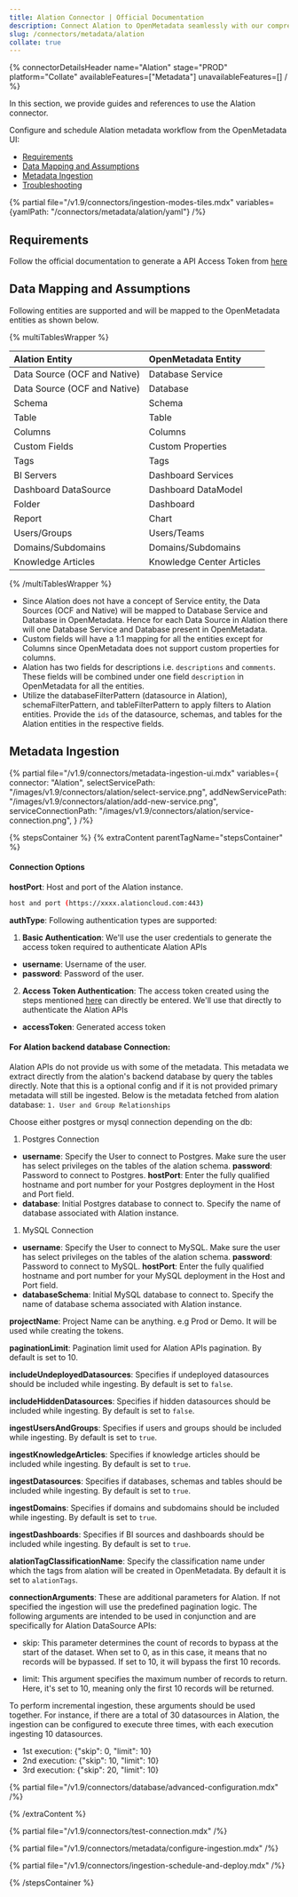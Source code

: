 ```yaml
---
title: Alation Connector | Official Documentation
description: Connect Alation to OpenMetadata seamlessly with our comprehensive connector guide. Learn setup, configuration, and metadata synchronization steps.
slug: /connectors/metadata/alation
collate: true
---
```



{% connectorDetailsHeader
name="Alation"
stage="PROD"
platform="Collate"
availableFeatures=["Metadata"]
unavailableFeatures=[]
/ %}


In this section, we provide guides and references to use the Alation connector.

Configure and schedule Alation metadata workflow from the OpenMetadata UI:

- [Requirements](#requirements)
- [Data Mapping and Assumptions](#data-mapping-and-assumptions)
- [Metadata Ingestion](#metadata-ingestion)
- [Troubleshooting](/connectors/metadata/alation/troubleshooting)

{% partial file="/v1.9/connectors/ingestion-modes-tiles.mdx" variables={yamlPath: "/connectors/metadata/alation/yaml"} /%}

<ExternalIngestionDeployment />

## Requirements

Follow the official documentation to generate a API Access Token from [here](https://developer.alation.com/dev/docs/authentication-into-alation-apis#create-an-api-access-token)

## Data Mapping and Assumptions

Following entities are supported and will be mapped to the OpenMetadata entities as shown below.

{% multiTablesWrapper %}

| Alation Entity               | OpenMetadata Entity          |
| :----------------------------| :--------------------------- |
| Data Source (OCF and Native) | Database Service             |
| Data Source (OCF and Native) | Database                     |
| Schema                       | Schema                       |
| Table                        | Table                        |
| Columns                      | Columns                      |
| Custom Fields                | Custom Properties            |
| Tags                         | Tags                         |
| BI Servers                   | Dashboard Services           |
| Dashboard DataSource         | Dashboard DataModel          |
| Folder                       | Dashboard                    |
| Report                       | Chart                        |
| Users/Groups                 | Users/Teams                  |
| Domains/Subdomains           | Domains/Subdomains           |
| Knowledge Articles           | Knowledge Center Articles    |

{% /multiTablesWrapper %}

- Since Alation does not have a concept of Service entity, the Data Sources (OCF and Native) will be mapped to Database Service and Database in OpenMetadata. Hence for each Data Source in Alation there will one Database Service and Database present in OpenMetadata.
- Custom fields will have a 1:1 mapping for all the entities except for Columns since OpenMetadata does not support custom properties for columns.
- Alation has two fields for descriptions i.e. `descriptions` and `comments`. These fields will be combined under one field `description` in OpenMetadata for all the entities.
- Utilize the databaseFilterPattern (datasource in Alation), schemaFilterPattern, and tableFilterPattern to apply filters to Alation entities. Provide the `ids` of the datasource, schemas, and tables for the Alation entities in the respective fields.

## Metadata Ingestion

{% partial
  file="/v1.9/connectors/metadata-ingestion-ui.mdx"
  variables={
    connector: "Alation",
    selectServicePath: "/images/v1.9/connectors/alation/select-service.png",
    addNewServicePath: "/images/v1.9/connectors/alation/add-new-service.png",
    serviceConnectionPath: "/images/v1.9/connectors/alation/service-connection.png",
  }
/%}

{% stepsContainer %}
{% extraContent parentTagName="stepsContainer" %}

#### Connection Options

**hostPort**: Host and port of the Alation instance.

```bash
host and port (https://xxxx.alationcloud.com:443)
```

**authType**: Following authentication types are supported:
1. **Basic Authentication**:
We'll use the user credentials to generate the access token required to authenticate Alation APIs
- **username**: Username of the user.
- **password**: Password of the user.

2. **Access Token Authentication**:
The access token created using the steps mentioned [here](https://developer.alation.com/dev/docs/authentication-into-alation-apis#create-an-api-access-token) can directly be entered. We'll use that directly to authenticate the Alation APIs
- **accessToken**: Generated access token

#### For Alation backend database Connection:

Alation APIs do not provide us with some of the metadata. This metadata we extract directly from the alation's backend database by query the tables directly.
Note that this is a optional config and if it is not provided primary metadata will still be ingested.
Below is the metadata fetched from alation database:
`1. User and Group Relationships`

Choose either postgres or mysql connection depending on the db:
1. Postgres Connection
- **username**: Specify the User to connect to Postgres. Make sure the user has select privileges on the tables of the alation schema.
**password**: Password to connect to Postgres.
**hostPort**: Enter the fully qualified hostname and port number for your Postgres deployment in the Host and Port field.
- **database**: Initial Postgres database to connect to. Specify the name of database associated with Alation instance.

1. MySQL Connection
- **username**: Specify the User to connect to MySQL. Make sure the user has select privileges on the tables of the alation schema.
**password**: Password to connect to MySQL.
**hostPort**: Enter the fully qualified hostname and port number for your MySQL deployment in the Host and Port field.
- **databaseSchema**: Initial MySQL database to connect to. Specify the name of database schema associated with Alation instance.

**projectName**: Project Name can be anything. e.g Prod or Demo. It will be used while creating the tokens.

**paginationLimit**: Pagination limit used for Alation APIs pagination. By default is set to 10.

**includeUndeployedDatasources**: Specifies if undeployed datasources should be included while ingesting. By default is set to `false`.

**includeHiddenDatasources**: Specifies if hidden datasources should be included while ingesting. By default is set to `false`.

**ingestUsersAndGroups**: Specifies if users and groups should be included while ingesting. By default is set to `true`.

**ingestKnowledgeArticles**: Specifies if knowledge articles should be included while ingesting. By default is set to `true`.

**ingestDatasources**: Specifies if databases, schemas and tables should be included while ingesting. By default is set to `true`.

**ingestDomains**: Specifies if domains and subdomains should be included while ingesting. By default is set to `true`.

**ingestDashboards**: Specifies if BI sources and dashboards should be included while ingesting. By default is set to `true`.

**alationTagClassificationName**: Specify the classification name under which the tags from alation will be created in OpenMetadata. By default it is set to `alationTags`.

**connectionArguments**: These are additional parameters for Alation. If not specified the ingestion will use the predefined pagination logic.
The following arguments are intended to be used in conjunction and are specifically for Alation DataSource APIs:
- skip: This parameter determines the count of records to bypass at the start of the dataset. When set to 0, as in this case, it means that no records will be bypassed. If set to 10, it will bypass the first 10 records.

- limit: This argument specifies the maximum number of records to return. Here, it's set to 10, meaning only the first 10 records will be returned.

To perform incremental ingestion, these arguments should be used together. For instance, if there are a total of 30 datasources in Alation, the ingestion can be configured to execute three times, with each execution ingesting 10 datasources. 
- 1st execution: {"skip": 0, "limit": 10}
- 2nd execution: {"skip": 10, "limit": 10}
- 3rd execution: {"skip": 20, "limit": 10}


{% partial file="/v1.9/connectors/database/advanced-configuration.mdx" /%}

{% /extraContent %}

{% partial file="/v1.9/connectors/test-connection.mdx" /%}

{% partial file="/v1.9/connectors/metadata/configure-ingestion.mdx" /%}

{% partial file="/v1.9/connectors/ingestion-schedule-and-deploy.mdx" /%}

{% /stepsContainer %}
